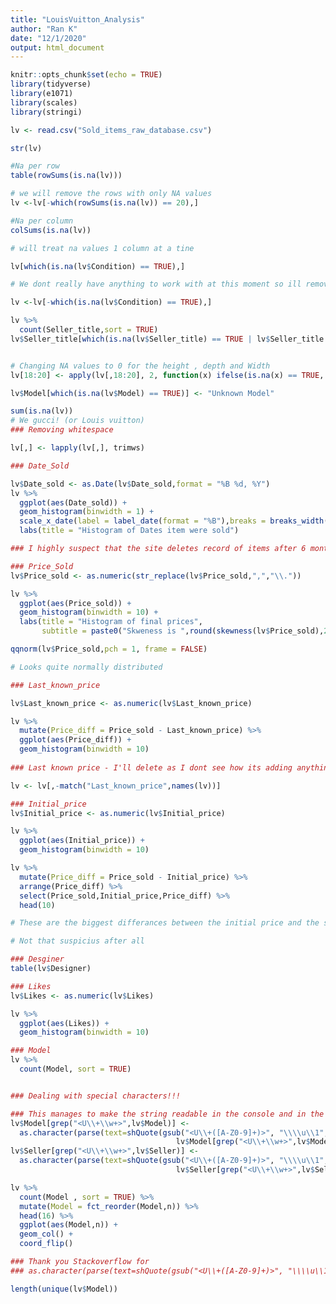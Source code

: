 ```yaml
---
title: "LouisVuitton_Analysis"
author: "Ran K"
date: "12/1/2020"
output: html_document
---
```


```r
knitr::opts_chunk$set(echo = TRUE)
library(tidyverse)
library(e1071)
library(scales)
library(stringi)
```

```r

lv <- read.csv("Sold_items_raw_database.csv")

str(lv)

```

```r
#Na per row
table(rowSums(is.na(lv)))

# we will remove the rows with only NA values
lv <-lv[-which(rowSums(is.na(lv)) == 20),]

#Na per column
colSums(is.na(lv))

# will treat na values 1 column at a tine

lv[which(is.na(lv$Condition) == TRUE),]

# We dont really have anything to work with at this moment so ill remove these onese also

lv <-lv[-which(is.na(lv$Condition) == TRUE),]

lv %>%
  count(Seller_title,sort = TRUE)
lv$Seller_title[which(is.na(lv$Seller_title) == TRUE | lv$Seller_title =="")] <- "No title"


# Changing NA values to 0 for the height , depth and Width
lv[18:20] <- apply(lv[,18:20], 2, function(x) ifelse(is.na(x) == TRUE, 0,x))

lv$Model[which(is.na(lv$Model) == TRUE)] <- "Unknown Model"

sum(is.na(lv))
# We gucci! (or Louis vuitton)
### Removing whitespace

lv[,] <- lapply(lv[,], trimws)
```


```r
### Date_Sold

lv$Date_sold <- as.Date(lv$Date_sold,format = "%B %d, %Y")
lv %>%
  ggplot(aes(Date_sold)) + 
  geom_histogram(binwidth = 1) +
  scale_x_date(label = label_date(format = "%B"),breaks = breaks_width("1 month")) +
  labs(title = "Histogram of Dates item were sold")

### I highly suspect that the site deletes record of items after 6 months or so

### Price_Sold
lv$Price_sold <- as.numeric(str_replace(lv$Price_sold,",","\\."))

lv %>%
  ggplot(aes(Price_sold)) + 
  geom_histogram(binwidth = 10) +
  labs(title = "Histogram of final prices", 
       subtitle = paste0("Skweness is ",round(skewness(lv$Price_sold),2),", Kurtosis is ",round(kurtosis(lv$Price_sold),2)))

qqnorm(lv$Price_sold,pch = 1, frame = FALSE)

# Looks quite normally distributed

### Last_known_price

lv$Last_known_price <- as.numeric(lv$Last_known_price)

lv %>%
  mutate(Price_diff = Price_sold - Last_known_price) %>%
  ggplot(aes(Price_diff)) + 
  geom_histogram(binwidth = 10)
  
### Last known price - I'll delete as I dont see how its adding anything, the only differences are because of the different time of information retrieval

lv <- lv[,-match("Last_known_price",names(lv))]

### Initial_price
lv$Initial_price <- as.numeric(lv$Initial_price)

lv %>%
  ggplot(aes(Initial_price)) + 
  geom_histogram(binwidth = 10)

lv %>%
  mutate(Price_diff = Price_sold - Initial_price) %>%
  arrange(Price_diff) %>%
  select(Price_sold,Initial_price,Price_diff) %>%
  head(10)

# These are the biggest differances between the initial price and the selling price, dollars seems suspicios

# Not that suspicius after all

### Desginer
table(lv$Designer)

### Likes
lv$Likes <- as.numeric(lv$Likes)

lv %>%
  ggplot(aes(Likes)) + 
  geom_histogram(binwidth = 10)

### Model
lv %>%
  count(Model, sort = TRUE)


### Dealing with special characters!!!

### This manages to make the string readable in the console and in the  dataframe
lv$Model[grep("<U\\+\\w+>",lv$Model)] <-
  as.character(parse(text=shQuote(gsub("<U\\+([A-Z0-9]+)>", "\\\\u\\1",
                                     lv$Model[grep("<U\\+\\w+>",lv$Model)]))))
lv$Seller[grep("<U\\+\\w+>",lv$Seller)] <-
  as.character(parse(text=shQuote(gsub("<U\\+([A-Z0-9]+)>", "\\\\u\\1",
                                     lv$Seller[grep("<U\\+\\w+>",lv$Seller)]))))

lv %>%
  count(Model , sort = TRUE) %>%
  mutate(Model = fct_reorder(Model,n)) %>%
  head(16) %>%
  ggplot(aes(Model,n)) +
  geom_col() +
  coord_flip()

### Thank you Stackoverflow for 
### as.character(parse(text=shQuote(gsub("<U\\+([A-Z0-9]+)>", "\\\\u\\1","<U+9577><U+6D32>"))))

length(unique(lv$Model))


```




